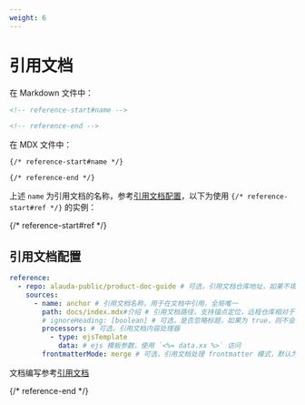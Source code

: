 ```yaml
---
weight: 6
---
```


# 引用文档

在 Markdown 文件中：

```md
<!-- reference-start#name -->

<!-- reference-end -->
```

在 MDX 文件中：

```mdx
{/* reference-start#name */}

{/* reference-end */}
```

上述 `name` 为引用文档的名称，参考[引用文档配置](/usage/configuration.html#引用文档配置)，以下为使用 `{/* reference-start#ref */}` 的实例：

{/* reference-start#ref */}

## 引用文档配置

```yaml
reference:
  - repo: alauda-public/product-doc-guide # 可选，引用文档仓库地址，如果不填写，则默认使用当前文档仓库地址
    sources:
      - name: anchor # 引用文档名称，用于在文档中引用，全局唯一
        path: docs/index.mdx#介绍 # 引用文档路径，支持锚点定位，远程仓库相对于仓库根目录，本地相对于 doom.config.* 所在目录
        # ignoreHeading: [boolean] # 可选，是否忽略标题，如果为 true，则不会在引用文档中显示锚点的标题
        processors: # 可选，引用文档内容处理器
          - type: ejsTemplate
            data: # ejs 模板参数，使用 `<%= data.xx %>` 访问
        frontmatterMode: merge # 可选，引用文档处理 frontmatter 模式，默认为 ignore，可选值为 ignore/merge/replace/remove
```

文档编写参考[引用文档](/usage/reference)

{/* reference-end */}

